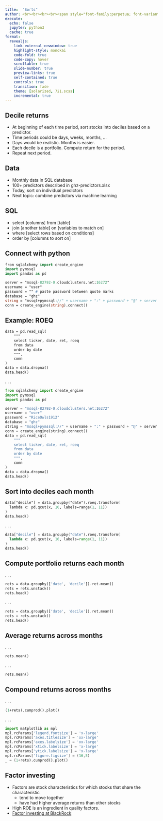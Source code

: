 ```yaml
---
title:  "Sorts"
author: <br><br><br><br><span style="font-family:perpetua; font-variant:small-caps; color:#606060;">Kerry Back</span><br><br><img src="RiceBusiness-transparent-logo-sm.png"  height=80>
execute:
  echo: false
  jupyter: python3
  cache: true
format: 
  revealjs:
    link-external-newwindow: true
    highlight-style: monokai
    code-fold: true
    code-copy: hover
    scrollable: true
    slide-number: true
    preview-links: true
    self-contained: true
    controls: true
    transition: fade
    theme: [solarized, 721.scss]
    incremental: true
---
```



## Decile returns

- At beginning of each time period, sort stocks into deciles based on a predictor.
- Time periods could be days, weeks, months, ...
- Days would be realistic.  Months is easier.
- Each decile is a portfolio. Compute return for the period.  
- Repeat next period.





## Data

- Monthly data in SQL database
- 100+ predictors described in ghz-predictors.xlsx
- Today, sort on individual predictors
- Next topic: combine predictors via machine learning

## SQL 

- select [columns] from [table] 
- join [another table] on [variables to match on]
- where [select rows based on conditions]
- order by [columns to sort on]

## Connect with python

```.p
from sqlalchemy import create_engine
import pymssql
import pandas as pd

server = "mssql-82792-0.cloudclusters.net:16272"
username = "user"
password = "" # paste password between quote marks
database = "ghz"
string = "mssql+pymssql://" + username + ":" + password + "@" + server + "/" + database
conn = create_engine(string).connect()
```

## Example: ROEQ

```.p
data = pd.read_sql(
    """
    select ticker, date, ret, roeq
    from data
    order by date
    """, 
    conn
)
data = data.dropna()
data.head()
```

. . .

```python
from sqlalchemy import create_engine
import pymssql
import pandas as pd

server = "mssql-82792-0.cloudclusters.net:16272"
username = "user"
password = "RiceOwls1912" 
database = "ghz"
string = "mssql+pymssql://" + username + ":" + password + "@" + server + "/" + database
conn = create_engine(string).connect()
data = pd.read_sql(
    """
    select ticker, date, ret, roeq 
    from data
    order by date
    """, 
    conn
)
data = data.dropna()
data.head()
```

## Sort into deciles each month

```p
data["decile"] = data.groupby("date").roeq.transform(
  lambda x: pd.qcut(x, 10, labels=range(1, 11))
)
data.head()
```

. . .

```python
data["decile"] = data.groupby("date").roeq.transform(
  lambda x: pd.qcut(x, 10, labels=range(1, 11))
)
data.head()
```

## Compute portfolio returns each month

. . .

```p
rets = data.groupby(['date', 'decile']).ret.mean()
rets = rets.unstack()
rets.head()
```

. . .

```python
rets = data.groupby(['date', 'decile']).ret.mean()
rets = rets.unstack()
rets.head()
```

## Average returns across months

. . .

```p
rets.mean()
```

. . .

```python
rets.mean()
```

## Compound returns across months

. . .

```p
(1+rets).cumprod().plot()
```

. . .

```python
import matplotlib as mpl
mpl.rcParams['legend.fontsize'] = 'x-large'
mpl.rcParams['axes.titlesize'] = 'xx-large'
mpl.rcParams['axes.labelsize'] = 'xx-large'
mpl.rcParams['xtick.labelsize'] = 'x-large'
mpl.rcParams['ytick.labelsize'] = 'x-large'
mpl.rcParams['figure.figsize'] = (16,5)
_ = (1+rets).cumprod().plot()
```

## Factor investing

- Factors are stock characteristics for which stocks that share the characteristic
  - tend to move together
  -  have had higher average returns than other stocks
- High ROE is an ingredient in quality factors.
- [Factor investing at BlackRock](https://www.blackrock.com/us/individual/investment-ideas/what-is-factor-investing){.external target="_blank"}